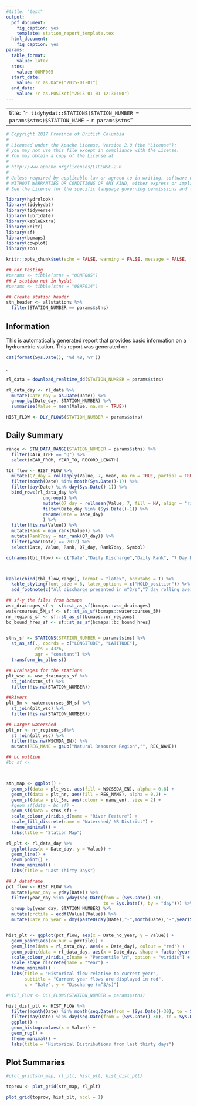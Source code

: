 ```yaml
---
#title: "test"
output:
  pdf_document:
    fig_caption: yes
    template: station_report_template.tex
  html_document:
    fig_caption: yes
params:
  table_format:
    value: latex
  stns:
    value: 08MF005
  start_date: 
    value: !r as.Date("2015-01-01")
  end_date:
    value: !r as.POSIXct("2015-01-01 12:30:00")
---
```


---
title: "`r tidyhydat::STATIONS(STATION_NUMBER = params$stns)$STATION_NAME` - `r params$stns`"
---

```r
# Copyright 2017 Province of British Columbia
# 
# Licensed under the Apache License, Version 2.0 (the "License");
# you may not use this file except in compliance with the License.
# You may obtain a copy of the License at
# 
# http://www.apache.org/licenses/LICENSE-2.0
# 
# Unless required by applicable law or agreed to in writing, software distributed under the License is distributed on an "AS IS" BASIS,
# WITHOUT WARRANTIES OR CONDITIONS OF ANY KIND, either express or implied.
# See the License for the specific language governing permissions and limitations under the License.

library(hydrolook)
library(tidyhydat)
library(tidyverse)
library(lubridate)
library(kableExtra)
library(knitr)
library(sf)
library(bcmaps)
library(cowplot)
library(zoo)

knitr::opts_chunk$set(echo = FALSE, warning = FALSE, message = FALSE, fig.path = "./")

## For testing
#params <- tibble(stns = "08MF005")
## A station not in hydat
#params <- tibble(stns = "08HF014")

## Create station header
stn_header <- allstations %>%
  filter(STATION_NUMBER == params$stns)
```

## Information
This is automatically generated report that provides basic information on a hydrometric station. This report was generated on 
```r
cat(format(Sys.Date(), '%d %B, %Y'))
```
. 


```r
rl_data = download_realtime_dd(STATION_NUMBER = params$stns)

rl_data_day <- rl_data %>%
  mutate(Date_day = as.Date(Date)) %>%
  group_by(Date_day, STATION_NUMBER) %>%
  summarise(Value = mean(Value, na.rm = TRUE))

HIST_FLOW <- DLY_FLOWS(STATION_NUMBER = params$stns)
```


## Daily Summary
```r
range <- STN_DATA_RANGE(STATION_NUMBER = params$stns) %>%
  filter(DATA_TYPE == "Q") %>%
  select(YEAR_FROM, YEAR_TO, RECORD_LENGTH)

tbl_flow <- HIST_FLOW %>%
  mutate(Q7_day = rollapply(Value, 7, mean, na.rm = TRUE, partial = TRUE, fill = NA, align = "right")) %>% 
  filter(month(Date) %in% month(Sys.Date()-1)) %>%
  filter(day(Date) %in% day(Sys.Date()-1)) %>%
  bind_rows(rl_data_day %>%
              ungroup() %>%
              mutate(Q7_day = rollmean(Value, 7, fill = NA, align = "right")) %>%
              filter(Date_day %in% (Sys.Date()-1)) %>%
              rename(Date = Date_day) 
              ) %>% 
  filter(!is.na(Value)) %>%
  mutate(Rank = min_rank(Value)) %>%
  mutate(Rank7day = min_rank(Q7_day)) %>%
  filter(year(Date) == 2017) %>%
  select(Date, Value, Rank, Q7_day, Rank7day, Symbol)

colnames(tbl_flow) <- c("Date","Daily Discharge","Daily Rank", "7 Day Discharge", "7 Day Rank","Symbol")



kable(cbind(tbl_flow,range), format = "latex", booktabs = T) %>%
  kable_styling(font_size = 6, latex_options = c("HOLD_position")) %>%
  add_footnote(c("All discharge presented in m^3/s","7 day rolling average includes previous 7 days"), notation = "alphabet")

```



```r
## sf-y the files from bcmaps
wsc_drainages_sf <- sf::st_as_sf(bcmaps::wsc_drainages) 
watercourses_5M_sf <- sf::st_as_sf(bcmaps::watercourses_5M)
nr_regions_sf <- sf::st_as_sf(bcmaps::nr_regions)
bc_bound_hres_sf <- sf::st_as_sf(bcmaps::bc_bound_hres) 


stns_sf <- STATIONS(STATION_NUMBER = params$stns) %>%
  st_as_sf(., coords = c("LONGITUDE", "LATITUDE"), 
           crs = 4326, 
           agr = "constant") %>%
  transform_bc_albers() 

## Drainages for the stations
plt_wsc <- wsc_drainages_sf %>%
  st_join(stns_sf) %>%
  filter(!is.na(STATION_NUMBER))

##Rivers
plt_5m <- watercourses_5M_sf %>%
  st_join(plt_wsc) %>%
  filter(!is.na(STATION_NUMBER))

## Larger watershed
plt_nr <- nr_regions_sf%>%
  st_join(plt_wsc) %>%
  filter(!is.na(WSCMDA_EN)) %>%
  mutate(REG_NAME = gsub("Natural Resource Region","", REG_NAME))

## bc outline
#bc_sf <-  



stn_map <- ggplot() +
  geom_sf(data = plt_wsc, aes(fill = WSCSSDA_EN), alpha = 0.8) +
  geom_sf(data = plt_nr, aes(fill = REG_NAME), alpha = 0.2) +
  geom_sf(data = plt_5m, aes(colour = name_en), size = 2) +
  #geom_sf(data = bc_sf) +
  geom_sf(data = stns_sf) +
  scale_colour_viridis_d(name = "River Feature") +
  scale_fill_discrete(name = "Watershed/ NR District") +
  theme_minimal() +
  labs(title = "Station Map") 


```

```r
rl_plt <- rl_data_day %>%
  ggplot(aes(x = Date_day, y = Value)) +
  geom_line() +
  geom_point() +
  theme_minimal() +
  labs(title = "Last Thirty Days")

```

```r



## A dataframe 
pct_flow <- HIST_FLOW %>%
  mutate(year_day = yday(Date)) %>%
  filter(year_day %in% yday(seq.Date(from = (Sys.Date()-30), 
                                     to = Sys.Date(), by = "day"))) %>%
  group_by(year_day, STATION_NUMBER) %>%
  mutate(prctile = ecdf(Value)(Value)) %>%
  mutate(Date_no_year = dmy(paste0(day(Date),"-",month(Date),"-",year(Sys.Date()))))


hist_plt <- ggplot(pct_flow, aes(x = Date_no_year, y = Value)) +
  geom_point(aes(colour = prctile)) +
  geom_line(data = rl_data_day, aes(x = Date_day), colour = "red") +
  geom_point(data = rl_data_day, aes(x = Date_day, shape = factor(year(Date_day))), colour = "red") +
  scale_colour_viridis_c(name = "Percentile \n", option = "viridis") +
  scale_shape_discrete(name = "Year") +
  theme_minimal() +
  labs(title = "Historical flow relative to current year",
       subtitle = "Current year flows are displayed in red",
       x = "Date", y = "Discharge (m^3/s)")

```



```r
#HIST_FLOW <- DLY_FLOWS(STATION_NUMBER = params$stns)

hist_dist_plt <- HIST_FLOW %>%
  filter(month(Date) %in% month(seq.Date(from = (Sys.Date()-30), to = Sys.Date(), by = "day"))) %>%
  filter(day(Date) %in% day(seq.Date(from = (Sys.Date()-30), to = Sys.Date(), by = "day"))) %>%
  ggplot() +
  geom_histogram(aes(x = Value)) +
  geom_rug() +
  theme_minimal() +
  labs(title = "Historical Distributions from last thirty days")
```

## Plot Summaries

```r
#plot_grid(stn_map, rl_plt, hist_plt, hist_dist_plt)

toprow <- plot_grid(stn_map, rl_plt)

plot_grid(toprow, hist_plt, ncol = 1)

```
